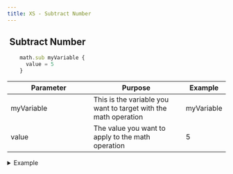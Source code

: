 ```yaml
---
title: XS - Subtract Number
---
```


## <img src="../assets/docuBadge (10).png" alt="" data-size="line"> **Subtract Number** <a href="#xs-sub" id="xs-sub"></a>

```javascript
    math.sub myVariable {
      value = 5
    }
```

<table><thead><tr><th width="175">Parameter</th><th>Purpose</th><th>Example</th></tr></thead><tbody><tr><td>myVariable</td><td>This is the variable you want to target with the math operation</td><td>myVariable</td></tr><tr><td>value</td><td>The value you want to apply to the math operation</td><td>5</td></tr></tbody></table>

<details>

<summary>Example</summary>

```javascript
    math.add myVariable {
      value = 5
    }
```

![](<../assets/CleanShot 2025-03-05 at 10.20.16.png>)

</details>
